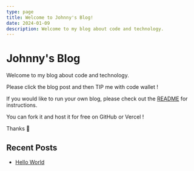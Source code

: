 ```yaml
---
type: page
title: Welcome to Johnny's Blog!
date: 2024-01-09
description: Welcome to my blog about code and technology.
---
```



# Johnny's Blog

Welcome to my blog about code and technology.

Please click the blog post and then TIP me with code wallet !

<CodeWallet />

If you would like to run your own blog, please check out the [README](https://github.com/johnforfar/jf-blog/blob/main/README.md) for instructions. 

You can fork it and host it for free on GitHub or Vercel !

Thanks 🫡

## Recent Posts

- [Hello World](./posts/hello-world)